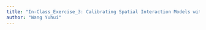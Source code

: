 ```yaml
---
title: "In-Class_Exercise_3: Calibrating Spatial Interaction Models with R"
author: "Wang Yuhui"
---
```

